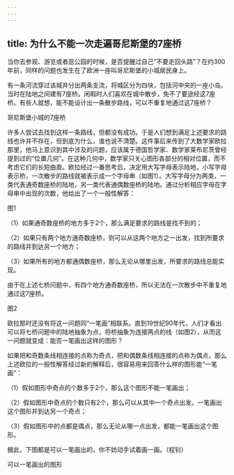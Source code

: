 ```yaml
---
---
---
```

title: 为什么不能一次走遍哥尼斯堡的7座桥
---






当你去参观、游览或者逛公园的时候，是否提醒过自己“不要走回头路”？在约300年前，同样的问题也发生在了欧洲一座叫哥尼斯堡的小城居民身上。

有一条河流穿过该城并分出两条支流，将城区分为四块，包括河中央的一座小岛。当时在陆地之间建有7座桥。闲暇时人们喜欢在城中散步，免不了要途经这7座桥。有些人就想，能不能设计出一条散步路线，可以不重复地通过这7座桥？

哥尼斯堡小城的7座桥



许多人尝试去找到这样一条路线，但都没有成功。于是人们想到满足上述要求的路线也许并不存在，但到底为什么，谁也说不清楚。这件事后来传到了大数学家欧拉那里，他马上意识到其中涉及的问题，应该属于德国哲学家、数学家莱布尼茨曾经提到过的“位置几何”。在这种几何中，数学家只关心图形各部分的相对位置，而不考虑它们的长短曲直。欧拉经过一番思考后，决定用大写字母表示陆地，小写字母表示桥，一次散步的路线就被表示成一个字母串（如图1）。大写字母分为两类，一类代表通奇数座桥的陆地，另一类代表通偶数座桥的陆地。通过分析相应字母在字母串中出现的次数，他给出了一个一般性解答：

图1



（1）如果通奇数座桥的地方多于2个，那么满足要求的路线是找不到的；

（2）如果只有两个地方通奇数座桥，则可以从这两个地方之一出发，找到所要求的路线并到达另一个地方；

（3）如果所有的地方都通偶数座桥，那么无论从哪里出发，所要求的路线总能实现。

由于在上述七桥问题中，有四个地方通奇数座桥，所以无法在一次散步中不重复地通过这7座桥。

图2



欧拉那时还没有将这一问题同“一笔画”相联系。直到19世纪90年代，人们才看出可以将七桥问题中的陆地抽象为点，将桥抽象为连接两点的线（如图2），从而这一问题就变成：能否一笔画出这样的图形？

如果把和奇数条线相连接的点称为奇点，把和偶数条线相连接的点称为偶点，那么上述欧拉的一般性解答经过新的解释后，很容易用来回答什么样的图形能“一笔画”：

（1）假如图形中奇点的个数多于2个，那么这个图形不能一笔画出；

（2）假如图形中奇点的个数只有2个，那么可以从其中一个奇点出发，一笔画出这个图形并到达另一个奇点；

（3）假如图形中的点都是偶点，那么无论从哪一点出发，都能一笔画出这个图形。

据此，下图都是可以一笔画出的，你不妨动手试着画一画。（程钊）

可以一笔画出的图形